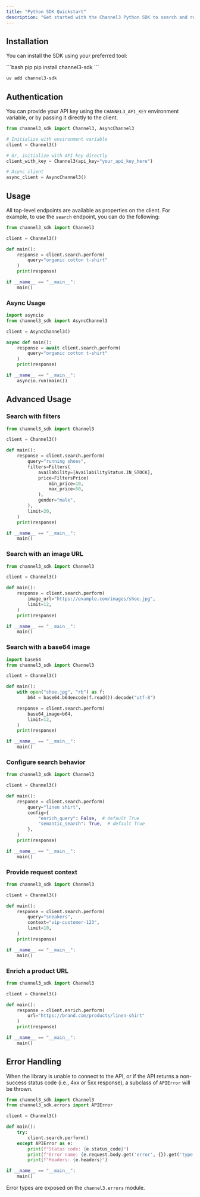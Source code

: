 ```yaml
---
title: "Python SDK Quickstart"
description: "Get started with the Channel3 Python SDK to search and retrieve product information."
---
```


## Installation

You can install the SDK using your preferred tool:

<CodeGroup>
```bash pip
pip install channel3-sdk
```

```bash uv
uv add channel3-sdk
```

</CodeGroup>

## Authentication

You can provide your API key using the `CHANNEL3_API_KEY` environment variable, or by passing it directly to the client.

```python
from channel3_sdk import Channel3, AsyncChannel3

# Initialize with environment variable
client = Channel3()

# Or, initialize with API key directly
client_with_key = Channel3(api_key="your_api_key_here")

# Async client
async_client = AsyncChannel3()
```

## Usage

All top-level endpoints are available as properties on the client. For example, to use the `search` endpoint, you can do the following:

```python
from channel3_sdk import Channel3

client = Channel3()

def main():
    response = client.search.perform(
        query="organic cotton t-shirt"
    )
    print(response)

if __name__ == "__main__":
    main()
```

### Async Usage

```python
import asyncio
from channel3_sdk import AsyncChannel3

client = AsyncChannel3()

async def main():
    response = await client.search.perform(
        query="organic cotton t-shirt"
    )
    print(response)

if __name__ == "__main__":
    asyncio.run(main())
```

## Advanced Usage

### Search with filters

```python
from channel3_sdk import Channel3

client = Channel3()

def main():
    response = client.search.perform(
        query="running shoes",
        filters=Filters(
            availability=[AvailabilityStatus.IN_STOCK],
            price=FiltersPrice(
                min_price=10,
                max_price=50,
            ),
            gender="male",
        ),
        limit=20,
    )
    print(response)

if __name__ == "__main__":
    main()
```

### Search with an image URL

```python
from channel3_sdk import Channel3

client = Channel3()

def main():
    response = client.search.perform(
        image_url="https://example.com/images/shoe.jpg",
        limit=12,
    )
    print(response)

if __name__ == "__main__":
    main()
```

### Search with a base64 image

```python
import base64
from channel3_sdk import Channel3

client = Channel3()

def main():
    with open("shoe.jpg", "rb") as f:
        b64 = base64.b64encode(f.read()).decode("utf-8")

    response = client.search.perform(
        base64_image=b64,
        limit=12,
    )
    print(response)

if __name__ == "__main__":
    main()
```

### Configure search behavior

```python
from channel3_sdk import Channel3

client = Channel3()

def main():
    response = client.search.perform(
        query="linen shirt",
        config={
            "enrich_query": False,  # default True
            "semantic_search": True,  # default True
        },
    )
    print(response)

if __name__ == "__main__":
    main()
```

### Provide request context

```python
from channel3_sdk import Channel3

client = Channel3()

def main():
    response = client.search.perform(
        query="sneakers",
        context="vip-customer-123",
        limit=10,
    )
    print(response)

if __name__ == "__main__":
    main()
```

### Enrich a product URL

```python
from channel3_sdk import Channel3

client = Channel3()

def main():
    response = client.enrich.perform(
        url="https://brand.com/products/linen-shirt"
    )
    print(response)

if __name__ == "__main__":
    main()
```

## Error Handling

When the library is unable to connect to the API, or if the API returns a non-success status code (i.e., 4xx or 5xx response), a subclass of `APIError` will be thrown.

```python
from channel3_sdk import Channel3
from channel3_sdk.errors import APIError

client = Channel3()

def main():
    try:
        client.search.perform()
    except APIError as e:
        print(f"Status code: {e.status_code}")
        print(f"Error name: {e.request.body.get('error', {}).get('type')}")
        print(f"Headers: {e.headers}")

if __name__ == "__main__":
    main()
```

Error types are exposed on the `channel3.errors` module.
